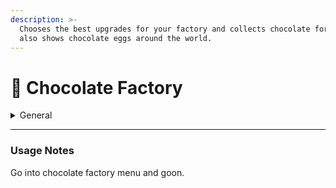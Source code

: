 ```yaml
---
description: >-
  Chooses the best upgrades for your factory and collects chocolate for you. It
  also shows chocolate eggs around the world.
---
```


# 🍫 Chocolate Factory

<details>

<summary>General</summary>



* **Auto Upgrade Rabbits:** Upgrades rabbits in the best order automatically.\


- **Auto Activate Time Tower:** Activates time tower when it runs out.



* **Auto Click Bonus Bunnies:** Collects bonus bunnies when they appear.



* **Eggs ESP:** During Hoppity's Hunt, it will show all eggs to you.

</details>

***

### Usage Notes

Go into chocolate factory menu and goon.
